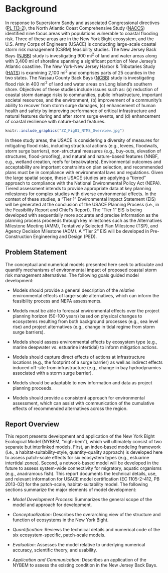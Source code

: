 # Background

In response to Superstorm Sandy and associated Congressional directives ([PL 113-2](https://www.congress.gov/113/plaws/publ2/PLAW-113publ2.pdf)), the North Atlantic Coast Comprehensive Study ([NACCS](https://www.nad.usace.army.mil/CompStudy/)) identified nine focus areas with populations vulnerable to coastal flooding risk. Three of these areas are in the New York Bight ecosystem, and the U.S. Army Corps of Engineers (USACE) is conducting large-scale coastal storm risk management (CSRM) feasibility studies. The New Jersey Back Bays ([NJBB](https://www.nap.usace.army.mil/Missions/Civil-Works/New-Jersey-Back-Bays-Study/)) study is investigating 900 mi^2^ of land and water areas along with 3,400 mi of shoreline spanning a significant portion of New Jersey's Atlantic coastline. The New York-New Jersey Harbor & Tributaries Study ([HATS](https://www.nan.usace.army.mil/Missions/Civil-Works/Projects-in-New-York/New-York-New-Jersey-Harbor-Tributaries-Focus-Area-Feasibility-Study/)) is examining 2,100 mi^2^ and comprises parts of 25 counties in the two states.  The Nassau County Back Bays ([NCBB](https://www.nap.usace.army.mil/Missions/Civil-Works/Nassau-County-Back-Bays-Study/)) study is investigating flood risk in 400 mi^2^ of land and water areas on Long Island's southern shore. Objectives of these studies include issues such as: (a) reduction of coastal storm damage risks to communities, public infrastructure, important societal resources, and the environment, (b) improvement of a community's ability to recover from storm surge damages, (c) enhancement of human health and safety by improving performance of critical infrastructure and natural features during and after storm surge events, and (d) enhancement of coastal resilience with nature-based features.


```r
knitr::include_graphics("ZZ_Fig01_NTMS_Overview.jpg")
```


In these study areas, the USACE is considering a diversity of measures for mitigating flood risks, including structural actions (e.g., levees, floodwalls, storm surge barriers), non-structural measures (e.g., buy-outs, elevation of structures, flood-proofing), and natural and nature-based features (NNBF, e.g., wetland creation, reefs for breakwaters). Environmental outcomes and acceptability are important constraints on plan selection, and recommended plans must be in compliance with environmental laws and regulations. Given the large spatial scope, these USACE studies are applying a “tiered” approach to compliance with the National Environmental Policy Act (NEPA). Tiered assessment intends to provide appropriate data at key planning milestones for complex studies with diverse environmental effects. In the context of these studies, a “Tier 1” Environmental Impact Statement (EIS) will be generated at the conclusion of the USACE Planning Process (i.e., in the Feasibility Report and Chief’s Report). The “Tier 1” EIS is being developed with sequentially more accurate and precise information as the planning process proceeds through key milestones such as the Alternatives Milestone Meeting (AMM), Tentatively Selected Plan Milestone (TSP), and Agency Decision Milestone (ADM). A “Tier 2” EIS will be developed in Pre-Construction Engineering and Design (PED).

## Problem Statement

The conceptual and numerical models presented here seek to articulate and quantify mechanisms of environmental impact of proposed coastal storm risk management alternatives. The following goals guided model development:

* Models should provide a general description of the _relative_ environmental effects of large-scale alternatives, which can inform the feasibility process and NEPA assessments.

* Models must be able to forecast environmental effects over the project planning horizon (50-100 years) based on physical changes to ecosystems resulting from both background processes (e.g., sea level rise) and project alternatives (e.g., change in tidal regime from storm surge barriers).

* Models should assess environmental effects by ecosystem type (e.g., marine deepwater vs. estuarine intertidal) to inform mitigation actions.

* Models should capture direct effects of actions at infrastructure locations (e.g., the footprint of a surge barrier) as well as indirect effects induced off-site from infrastructure (e.g., change in bay hydrodynamics associated with a storm surge barrier).

* Models should be adaptable to new information and data as project planning proceeds.

* Models should provide a consistent approach for environmental assessment, which can assist with communication of the cumulative effects of recommended alternatives across the region.

## Report Overview

This report presents development and application of the New York Bight Ecological Model (NYBEM, “nigh-bem”), which will ultimately consist of two separate but interlinked models. First, an index-based modeling framework (i.e., a habitat-suitability-style, quantity-quality approach) is developed here to assess patch-scale effects for six ecosystem types (e.g., estuarine intertidal zones). Second, a network-based model will be developed in the future to assess system-wide connectivity for migratory, aquatic organisms (e.g., anadramous fish). This report documents the technical details, use, and relevant information for USACE model certification (EC 1105-2-412, PB 2013-02) for the patch-scale, habitat-suitability model. The following sections summarize the major elements of model development:

* _Model Development Process_: Summarizes the general scope of the model and approach for development.

* _Conceptualization_: Describes the overarching view of the structure and function of ecosystems in the New York Bight.

* _Quantification_: Reviews the technical details and numerical code of the six ecosystem-specific, patch-scale models.

* _Evaluation_: Assesses the model relative to underlying numerical accuracy, scientific theory, and usability.

* _Application and Communication_: Describes an application of the NYBEM to assess the existing condition in the New Jersey Back Bays.

